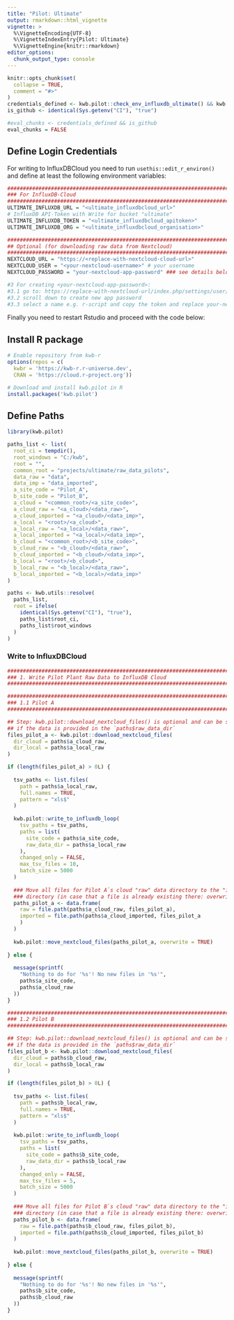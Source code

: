 ```yaml
---
title: "Pilot: Ultimate"
output: rmarkdown::html_vignette
vignette: >
  %\VignetteEncoding{UTF-8}
  %\VignetteIndexEntry{Pilot: Ultimate}
  %\VignetteEngine{knitr::rmarkdown}
editor_options: 
  chunk_output_type: console
---
```


```r
knitr::opts_chunk$set(
  collapse = TRUE,
  comment = "#>"
)
credentials_defined <- kwb.pilot::check_env_influxdb_ultimate() && kwb.pilot::check_env_nextcloud()
is_github <- identical(Sys.getenv("CI"), "true")

#eval_chunks <- credentials_defined && is_github
eval_chunks = FALSE

```

## Define Login Credentials

For writing to InfluxDBCloud you need to run `usethis::edit_r_environ()` and 
define at least the following environment variables:

```r
###############################################################################
### For InfluxDB-Cloud
###############################################################################
ULTIMATE_INFLUXDB_URL = "<ultimate_influxdbcloud_url>"
# InfluxDB API-Token with Write for bucket "ultimate"
ULTIMATE_INFLUXDB_TOKEN = "<ultimate_influxdbcloud_apitoken>"
ULTIMATE_INFLUXDB_ORG = "<ultimate_influxdbcloud_organisation>"

################################################################################  
## Optional (for downloading raw data from Nextcloud)
################################################################################
NEXTCLOUD_URL = "https://<replace-with-nextcloud-cloud-url>"
NEXTCLOUD_USER = "<your-nextcloud-username>" # your username
NEXTCLOUD_PASSWORD = "your-nextcloud-app-password" ### see details below

#3 For creating <your-nextcloud-app-password>:
#3.1 go to: https://replace-with-nextcloud-url/index.php/settings/user/security
#3.2 scroll down to create new app password
#3.3 select a name e.g. r-script and copy the token and replace your-nextcloud-app-password
```

Finally you need to restart Rstudio and proceed with the code below:

## Install R package

```r
# Enable repository from kwb-r
options(repos = c(
  kwbr = 'https://kwb-r.r-universe.dev',
  CRAN = 'https://cloud.r-project.org'))

# Download and install kwb.pilot in R
install.packages('kwb.pilot')
```


## Define Paths 

```r
library(kwb.pilot)

paths_list <- list(
  root_ci = tempdir(),
  root_windows = "C:/kwb",
  root = "",
  common_root = "projects/ultimate/raw_data_pilots",
  data_raw = "data", 
  data_imp = "data_imported",
  a_site_code = "Pilot_A",
  b_site_code = "Pilot_B",
  a_cloud = "<common_root>/<a_site_code>",
  a_cloud_raw = "<a_cloud>/<data_raw>", 
  a_cloud_imported = "<a_cloud>/<data_imp>",
  a_local = "<root>/<a_cloud>",
  a_local_raw = "<a_local>/<data_raw>", 
  a_local_imported = "<a_local>/<data_imp>",
  b_cloud = "<common_root>/<b_site_code>",
  b_cloud_raw = "<b_cloud>/<data_raw>", 
  b_cloud_imported = "<b_cloud>/<data_imp>",
  b_local = "<root>/<b_cloud>",
  b_local_raw = "<b_local>/<data_raw>", 
  b_local_imported = "<b_local>/<data_imp>"
)

paths <- kwb.utils::resolve(
  paths_list, 
  root = ifelse(
    identical(Sys.getenv("CI"), "true"),
    paths_list$root_ci, 
    paths_list$root_windows
  )
)
```

### Write to InfluxDBCloud

```r

################################################################################
### 1. Write Pilot Plant Raw Data to InfluxDB Cloud
################################################################################

################################################################################
### 1.1 Pilot A
################################################################################

## Step: kwb.pilot::download_nextcloud_files() is optional and can be skipped
## if the data is provided in the `paths$raw_data_dir`
files_pilot_a <- kwb.pilot::download_nextcloud_files(
  dir_cloud = paths$a_cloud_raw,
  dir_local = paths$a_local_raw
)

if (length(files_pilot_a) > 0L) {
  
  tsv_paths <- list.files(
    path = paths$a_local_raw,
    full.names = TRUE,
    pattern = "xls$"
  )
  
  kwb.pilot::write_to_influxdb_loop(
    tsv_paths = tsv_paths,
    paths = list(
      site_code = paths$a_site_code,
      raw_data_dir = paths$a_local_raw
    ),
    changed_only = FALSE,
    max_tsv_files = 10,
    batch_size = 5000
  )
  
  ### Move all files for Pilot A`s cloud "raw" data directory to the "imported" 
  ### directory (in case that a file is already existing there: overwrite it)!
  paths_pilot_a <- data.frame(
    raw = file.path(paths$a_cloud_raw, files_pilot_a),
    imported = file.path(paths$a_cloud_imported, files_pilot_a
    )
  )
  
  kwb.pilot::move_nextcloud_files(paths_pilot_a, overwrite = TRUE)
  
} else {
  
  message(sprintf(
    "Nothing to do for '%s'! No new files in '%s'",
    paths$a_site_code,
    paths$a_cloud_raw
  ))
}
```


```r

################################################################################
### 1.2 Pilot B
################################################################################

## Step: kwb.pilot::download_nextcloud_files() is optional and can be skipped
## if the data is provided in the `paths$raw_data_dir`
files_pilot_b <- kwb.pilot::download_nextcloud_files(
  dir_cloud = paths$b_cloud_raw,
  dir_local = paths$b_local_raw
)

if (length(files_pilot_b) > 0L) {
  
  tsv_paths <- list.files(
    path = paths$b_local_raw,
    full.names = TRUE,
    pattern = "xls$"
  )
  
  kwb.pilot::write_to_influxdb_loop(
    tsv_paths = tsv_paths,
    paths = list(
      site_code = paths$b_site_code,
      raw_data_dir = paths$b_local_raw
    ),
    changed_only = FALSE,
    max_tsv_files = 5,
    batch_size = 5000
  )
  
  ### Move all files for Pilot B`s cloud "raw" data directory to the "imported" 
  ### directory (in case that a file is already existing there: overwrite it)!
  paths_pilot_b <- data.frame(
    raw = file.path(paths$b_cloud_raw, files_pilot_b),
    imported = file.path(paths$b_cloud_imported, files_pilot_b)
  )
  
  kwb.pilot::move_nextcloud_files(paths_pilot_b, overwrite = TRUE)
  
} else {
  
  message(sprintf(
    "Nothing to do for '%s'! No new files in '%s'",
    paths$b_site_code,
    paths$b_cloud_raw
  ))
}
```
